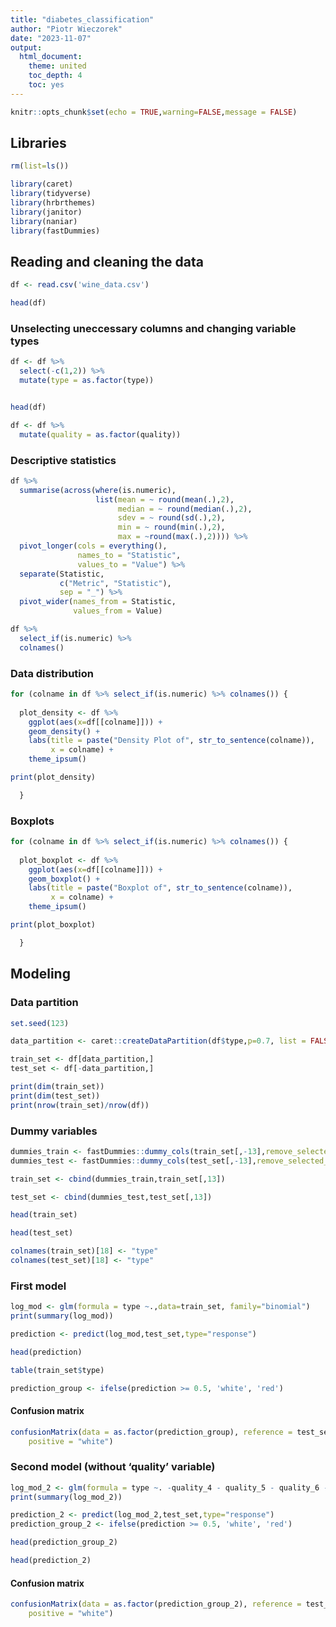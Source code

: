 ---
title: "diabetes_classification"
author: "Piotr Wieczorek"
date: "2023-11-07"
output: 
  html_document: 
    theme: united
    toc_depth: 4
    toc: yes
---

```{r setup, include=FALSE}
knitr::opts_chunk$set(echo = TRUE,warning=FALSE,message = FALSE)
```

## Libraries

```{r}
rm(list=ls())
```

```{r}
library(caret)
library(tidyverse)
library(hrbrthemes)
library(janitor)
library(naniar)
library(fastDummies)
```

## Reading and cleaning the data

```{r}
df <- read.csv('wine_data.csv')
```

```{r}
head(df)
```

### Unselecting uneccessary columns and changing variable types

```{r}
df <- df %>%
  select(-c(1,2)) %>%
  mutate(type = as.factor(type))


head(df)
```

```{r}
df <- df %>%
  mutate(quality = as.factor(quality))
```

### Descriptive statistics

```{r}
df %>%
  summarise(across(where(is.numeric),
                   list(mean = ~ round(mean(.),2),
                        median = ~ round(median(.),2),
                        sdev = ~ round(sd(.),2),
                        min = ~ round(min(.),2),
                        max = ~round(max(.),2)))) %>% 
  pivot_longer(cols = everything(),
               names_to = "Statistic",
               values_to = "Value") %>%
  separate(Statistic,
           c("Metric", "Statistic"),
           sep = "_") %>%
  pivot_wider(names_from = Statistic,
              values_from = Value)
```

```{r}
df %>%
  select_if(is.numeric) %>%
  colnames()
```


### Data distribution

```{r}
for (colname in df %>% select_if(is.numeric) %>% colnames()) {
  
  plot_density <- df %>%
    ggplot(aes(x=df[[colname]])) +
    geom_density() + 
    labs(title = paste("Density Plot of", str_to_sentence(colname)),
         x = colname) + 
    theme_ipsum()

print(plot_density)

  }
```

### Boxplots

```{r}
for (colname in df %>% select_if(is.numeric) %>% colnames()) {
  
  plot_boxplot <- df %>%
    ggplot(aes(x=df[[colname]])) +
    geom_boxplot() + 
    labs(title = paste("Boxplot of", str_to_sentence(colname)),
         x = colname) + 
    theme_ipsum()

print(plot_boxplot)

  }
```

## Modeling

### Data partition

```{r}
set.seed(123)

data_partition <- caret::createDataPartition(df$type,p=0.7, list = FALSE)

train_set <- df[data_partition,]
test_set <- df[-data_partition,]

print(dim(train_set))
print(dim(test_set))
print(nrow(train_set)/nrow(df))

```

### Dummy variables

```{r}
dummies_train <- fastDummies::dummy_cols(train_set[,-13],remove_selected_columns = TRUE,remove_first_dummy = TRUE)
dummies_test <- fastDummies::dummy_cols(test_set[,-13],remove_selected_columns = TRUE,remove_first_dummy = TRUE)

train_set <- cbind(dummies_train,train_set[,13])
```



```{r}
test_set <- cbind(dummies_test,test_set[,13])
```


```{r}
head(train_set)
```

```{r}
head(test_set)
```

```{r}
colnames(train_set)[18] <- "type"
colnames(test_set)[18] <- "type"
```

### First model

```{r}
log_mod <- glm(formula = type ~.,data=train_set, family="binomial")
print(summary(log_mod))
```
```{r}
prediction <- predict(log_mod,test_set,type="response")
```

```{r}
head(prediction)
```

```{r}
table(train_set$type)
```


```{r}
prediction_group <- ifelse(prediction >= 0.5, 'white', 'red')
```

#### Confusion matrix
```{r}
confusionMatrix(data = as.factor(prediction_group), reference = test_set$type,
    positive = "white")
```

### Second model (without 'quality' variable)

```{r}
log_mod_2 <- glm(formula = type ~. -quality_4 - quality_5 - quality_6 - quality_7 - quality_8 - quality_9 - pH -fixed.acidity,data=train_set, family="binomial")
print(summary(log_mod_2))
```

```{r}
prediction_2 <- predict(log_mod_2,test_set,type="response")
prediction_group_2 <- ifelse(prediction >= 0.5, 'white', 'red')
```

```{r}
head(prediction_group_2)
```
```{r}
head(prediction_2)
```

#### Confusion matrix

```{r}
confusionMatrix(data = as.factor(prediction_group_2), reference = test_set$type,
    positive = "white")
```










